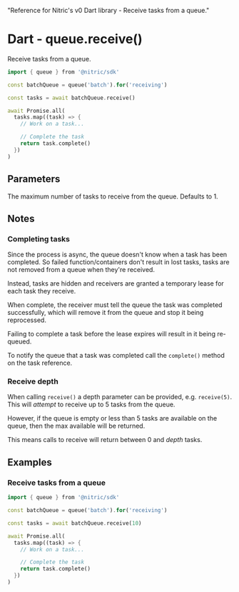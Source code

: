   "Reference for Nitric's v0 Dart library - Receive tasks from a queue."

# Dart - queue.receive()

Receive tasks from a queue.

```dart
import { queue } from '@nitric/sdk'

const batchQueue = queue('batch').for('receiving')

const tasks = await batchQueue.receive()

await Promise.all(
  tasks.map((task) => {
    // Work on a task...

    // Complete the task
    return task.complete()
  })
)
```

## Parameters

<Properties>
  <Property name="depth" type="number">
    The maximum number of tasks to receive from the queue. Defaults to 1.
  </Property>
</Properties>

## Notes

### Completing tasks

Since the process is async, the queue doesn't know when a task has been completed. So failed function/containers don't result in lost tasks, tasks are not removed from a queue when they're received.

Instead, tasks are hidden and receivers are granted a temporary lease for each task they receive.

When complete, the receiver must tell the queue the task was completed successfully, which will remove it from the queue and stop it being reprocessed.

<Note>
  Failing to complete a task before the lease expires will result in it being
  re-queued.
</Note>

To notify the queue that a task was completed call the `complete()` method on the task reference.

### Receive depth

When calling `receive()` a depth parameter can be provided, e.g. `receive(5)`. This will _attempt_ to receive up to 5 tasks from the queue.

However, if the queue is empty or less than 5 tasks are available on the queue, then the max available will be returned.

This means calls to receive will return between 0 and _depth_ tasks.

## Examples

### Receive tasks from a queue

```dart
import { queue } from '@nitric/sdk'

const batchQueue = queue('batch').for('receiving')

const tasks = await batchQueue.receive(10)

await Promise.all(
  tasks.map((task) => {
    // Work on a task...

    // Complete the task
    return task.complete()
  })
)
```
